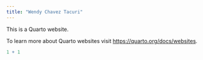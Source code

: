 ```yaml
---
title: "Wendy Chavez Tacuri"
---
```


This is a Quarto website.

To learn more about Quarto websites visit <https://quarto.org/docs/websites>.

```r
1 + 1
```
